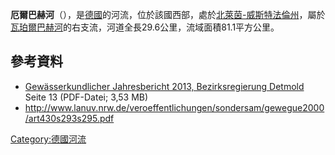 {{Coord|51|52|24.70|N|8|20|45.45|E|display=title}}

'''厄爾巴赫河'''（{{lang-de|Ölbach}}），是[[德國|德國]]的河流，位於該國西部，處於[[北萊茵-威斯特法倫州|北萊茵-威斯特法倫州]]，屬於[[瓦珀爾巴赫河|瓦珀爾巴赫河]]的右支流，河道全長29.6公里，流域面積81.1平方公里。

==參考資料==
* [http://www.bezreg-detmold.nrw.de/500_Service/011_Broschueren_bilder_pdf/broschueren/GwK_Jahresbericht_2013.pdf Gewässerkundlicher Jahresbericht 2013, Bezirksregierung Detmold]{{Wayback|url=http://www.bezreg-detmold.nrw.de/500_Service/011_Broschueren_bilder_pdf/broschueren/GwK_Jahresbericht_2013.pdf |date=20160304083122 }} Seite 13 (PDF-Datei; 3,53 MB)
* http://www.lanuv.nrw.de/veroeffentlichungen/sondersam/gewegue2000/art430s293s295.pdf{{Wayback|url=http://www.lanuv.nrw.de/veroeffentlichungen/sondersam/gewegue2000/art430s293s295.pdf |date=20100331134414 }}

{{Germany-geo-stub}}
[[Category:德國河流|Category:德國河流]]